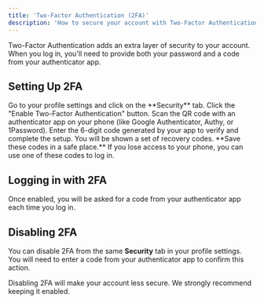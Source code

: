 ```yaml
---
title: 'Two-Factor Authentication (2FA)'
description: 'How to secure your account with Two-Factor Authentication.'
---
```


Two-Factor Authentication adds an extra layer of security to your account. When you log in, you'll need to provide both your password and a code from your authenticator app.

## Setting Up 2FA

<Steps>
    <Step title="Navigate to Security Settings">
        Go to your profile settings and click on the **Security** tab.
    </Step>
    <Step title="Enable 2FA">
        Click the "Enable Two-Factor Authentication" button.
    </Step>
    <Step title="Scan the QR Code">
        Scan the QR code with an authenticator app on your phone (like Google Authenticator, Authy, or 1Password).
    </Step>
    <Step title="Enter the Verification Code">
        Enter the 6-digit code generated by your app to verify and complete the setup.
    </Step>
    <Step title="Save Recovery Codes">
        You will be shown a set of recovery codes. **Save these codes in a safe place.** If you lose access to your phone, you can use one of these codes to log in.
    </Step>
</Steps>

## Logging in with 2FA

Once enabled, you will be asked for a code from your authenticator app each time you log in.

## Disabling 2FA

You can disable 2FA from the same **Security** tab in your profile settings. You will need to enter a code from your authenticator app to confirm this action.

<Warning>
Disabling 2FA will make your account less secure. We strongly recommend keeping it enabled.
</Warning> 

